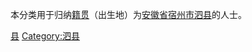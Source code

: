 {{Catnav|頁面分類|各種主題的頁面分類|依中国各省来作的分类|各地中国人|安徽人|宿州人}}
{{Catnav|頁面分類|人物|各國人物|中国人|各地中国人|安徽人|宿州人}}

本分类用于归纳[[籍贯|籍贯]]（出生地）为[[安徽省|安徽省]][[宿州市|宿州市]][[泗县|泗县]]的人士。

[[Category:宿州人|县]]
[[Category:泗县|Category:泗县]]
